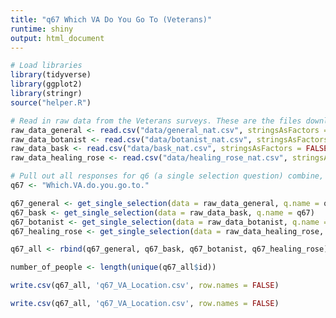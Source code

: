 ```yaml
---
title: "q67 Which VA Do You Go To (Veterans)"
runtime: shiny
output: html_document
---
```


```r
# Load libraries
library(tidyverse)
library(ggplot2)
library(stringr)
source("helper.R")
```

```r
# Read in raw data from the Veterans surveys. These are the files downloaded from survey monkey saved as a .csv
raw_data_general <- read.csv("data/general_nat.csv", stringsAsFactors = FALSE)
raw_data_botanist <- read.csv("data/botanist_nat.csv", stringsAsFactors = FALSE)
raw_data_bask <- read.csv("data/bask_nat.csv", stringsAsFactors = FALSE)
raw_data_healing_rose <- read.csv("data/healing_rose_nat.csv", stringsAsFactors = FALSE)
```

```r
# Pull out all responses for q6 (a single selection question) combine, then determine 'question n'
q67 <- "Which.VA.do.you.go.to."

q67_general <- get_single_selection(data = raw_data_general, q.name = q67)
q67_bask <- get_single_selection(data = raw_data_bask, q.name = q67)
q67_botanist <- get_single_selection(data = raw_data_botanist, q.name = q67)
q67_healing_rose <- get_single_selection(data = raw_data_healing_rose, q.name = q67)

q67_all <- rbind(q67_general, q67_bask, q67_botanist, q67_healing_rose)

number_of_people <- length(unique(q67_all$id))
```


```r
write.csv(q67_all, 'q67_VA_Location.csv', row.names = FALSE)


```

```r

write.csv(q67_all, 'q67_VA_Location.csv', row.names = FALSE)

```








